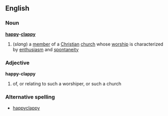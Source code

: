 ==English==
===Noun===
'''[[happy]]-[[clappy]]'''
#(''slang'') a [[member]] of a [[Christian]] [[church]] whose [[worship]] is characterized by [[enthusiasm]] and [[spontaneity]]
===Adjective===
'''happy-clappy'''
# of, or relating to such a worshiper, or such a church
===Alternative spelling===
*[[happyclappy]]